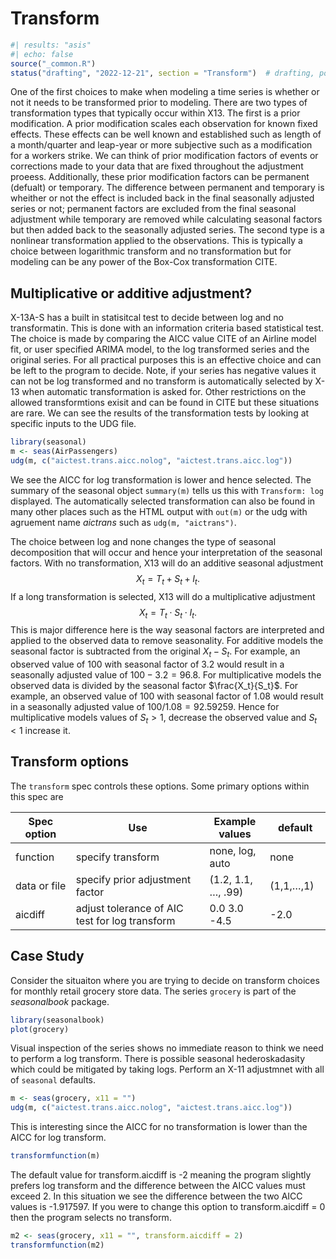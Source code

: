 # Transform {#sec-transform}

```r
#| results: "asis"
#| echo: false
source("_common.R")
status("drafting", "2022-12-21", section = "Transform")  # drafting, polishing, complete
```

```{=html}
<!--
-   Discuss multiplicative vs additive adjustment

-   How to use the transform spec

-   This is our first chance to mention the idea of test first then hard-code in production

-   Case Study idea: Decide between log vs non-log transformation
 -->
```
One of the first choices to make when modeling a time series is whether or not it needs to be transformed prior to modeling.
There are two types of transformation types that typically occur within X13.
The first is a prior modification.
A prior modification scales each observation for known fixed effects.
These effects can be well known and established such as length of a month/quarter and leap-year or more subjective such as a modification for a workers strike.
We can think of prior modification factors of events or corrections made to your data that are fixed throughout the adjustment proeess.
Additionally, these prior modification factors can be permanent (defualt) or temporary.
The difference between permanent and temporary is wheither or not the effect is included back in the final seasonally adjusted series or not; permanent factors are excluded from the final seasonal adjustment while temporary are removed while calculating seasonal factors but then added back to the seasonally adjusted series.
The second type is a nonlinear transformation applied to the observations.
This is typically a choice between logarithmic transform and no transformation but for modeling can be any power of the Box-Cox transformation CITE.

## Multiplicative or additive adjustment?

X-13A-S has a built in statisitcal test to decide between log and no transformatin.
This is done with an information criteria based statistical test.
The choice is made by comparing the AICC value CITE of an Airline model fit, or user specified ARIMA model, to the log transformed series and the original series.
For all practical purposes this is an effective choice and can be left to the program to decide.
Note, if your series has negative values it can not be log transformed and no transform is automatically selected by X-13 when automatic transformation is asked for.
Other restrictions on the allowed transformtions exisit and can be found in CITE but these situations are rare.
We can see the results of the transformation tests by looking at specific inputs to the UDG file.

```r
library(seasonal)
m <- seas(AirPassengers)
udg(m, c("aictest.trans.aicc.nolog", "aictest.trans.aicc.log"))
```

We see the AICC for log transformation is lower and hence selected.
The summary of the seasonal object `summary(m)` tells us this with `Transform: log` displayed.
The automatically selected transformation can also be found in many other places such as the HTML output with `out(m)` or the udg with agruement name *aictrans* such as `udg(m, "aictrans")`.

The choice between log and none changes the type of seasonal decomposition that will occur and hence your interpretation of the seasonal factors.
With no transformation, X13 will do an additive seasonal adjustment $$X_t = T_t + S_t + I_t.$$ If a long transformation is selected, X13 will do a multiplicative adjustment $$X_t = T_t \cdot S_t \cdot I_t.$$ This is major difference here is the way seasonal factors are interpreted and applied to the observed data to remove seasonality.
For additive models the seasonal factor is subtracted from the original $X_t - S_t$.
For example, an observed value of 100 with seasonal factor of 3.2 would result in a seasonally adjusted value of $100 - 3.2 = 96.8$.
For multiplicative models the observed data is divided by the seasonal factor $\frac{X_t}{S_t}$.
For example, an observed value of 100 with seasonal factor of 1.08 would result in a seasonally adjusted value of $100 / 1.08 = 92.59259$.
Hence for multiplicative models values of $S_t>1$, decrease the observed value and $S_t < 1$ increase it.

## Transform options

The `transform` spec controls these options.
Some primary options within this spec are

| Spec option  | Use                                            | Example values       | default     |
|--------------|-------------------------------|--------------|--------------|
| function     | specify transform                              | none, log, auto      | none        |
| data or file | specify prior adjustment factor                | (1.2, 1.1, ..., .99) | (1,1,...,1) |
| aicdiff      | adjust tolerance of AIC test for log transform | 0.0 3.0 -4.5         | -2.0        |

## Case Study

Consider the situaiton where you are trying to decide on transform choices for monthly retail grocery store data.
The series `grocery` is part of the *seasonalbook* package.

```r
library(seasonalbook)
plot(grocery)
```

Visual inspection of the series shows no immediate reason to think we need to perform a log transform.
There is possible seasonal hederoskadasity which could be mitigated by taking logs.
Perform an X-11 adjustmnet with all of `seasonal` defaults.

```r
m <- seas(grocery, x11 = "")
udg(m, c("aictest.trans.aicc.nolog", "aictest.trans.aicc.log"))
```

This is interesting since the AICC for no transformation is lower than the AICC for log transform.

```r
transformfunction(m)
```

The default value for transform.aicdiff is -2 meaning the program slightly prefers log transform and the difference between the AICC values must exceed 2.
In this situation we see the difference between the two AICC values is -1.917597.
If you were to change this option to transform.aicdiff = 0 then the program selects no transform.

```r
m2 <- seas(grocery, x11 = "", transform.aicdiff = 2)
transformfunction(m2)
```
